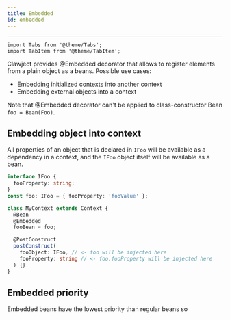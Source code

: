 ```yaml
---
title: Embedded
id: embedded
---
```


<hr/>

```mdx-code-block
import Tabs from '@theme/Tabs';
import TabItem from '@theme/TabItem';
```

Clawject provides @Embedded decorator that allows to register elements from a plain object as a beans.
Possible use cases:
  - Embedding initialized contexts into another context
  - Embedding external objects into a context

Note that @Embedded decorator can't be applied to class-constructor Bean `foo = Bean(Foo)`.

## Embedding object into context

All properties of an object that is declared in `IFoo` will be available as a dependency in a context,
and the `IFoo` object itself will be available as a bean.

```ts
interface IFoo {
  fooProperty: string;
}
const foo: IFoo = { fooProperty: 'fooValue' };

class MyContext extends Context {
  @Bean
  @Embedded
  fooBean = foo;

  @PostConstruct
  postConstruct(
    fooObject: IFoo, // <- foo will be injected here
    fooProperty: string // <- foo.fooProperty will be injected here
  ) {}
}
```

## Embedded priority

Embedded beans have the lowest priority than regular beans so

```ts
